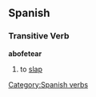== Spanish == 
=== Transitive Verb === 
'''abofetear'''
# to [[slap]]

{{template:Es:-ar|abofete}}
[[Category:Spanish verbs]]